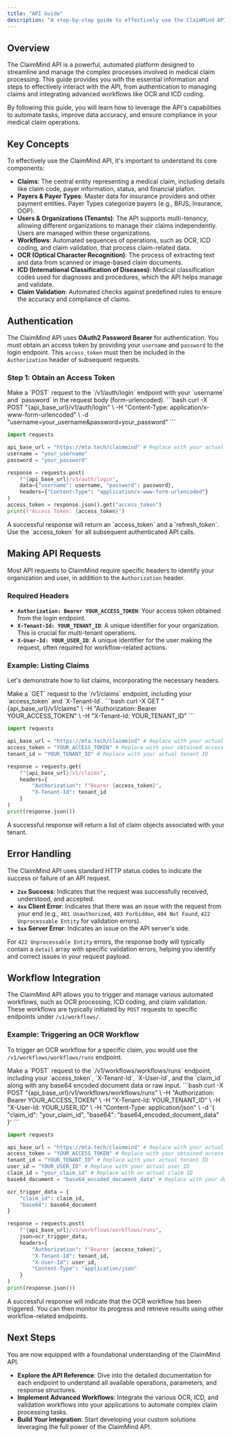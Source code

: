 ```yaml
---
title: "API Guide"
description: "A step-by-step guide to effectively use the ClaimMind API for medical claim processing."
---
```


## Overview

The ClaimMind API is a powerful, automated platform designed to streamline and manage the complex processes involved in medical claim processing. This guide provides you with the essential information and steps to effectively interact with the API, from authentication to managing claims and integrating advanced workflows like OCR and ICD coding.

By following this guide, you will learn how to leverage the API's capabilities to automate tasks, improve data accuracy, and ensure compliance in your medical claim operations.

## Key Concepts

To effectively use the ClaimMind API, it's important to understand its core components:

*   **Claims**: The central entity representing a medical claim, including details like claim code, payer information, status, and financial plafon.
*   **Payers & Payer Types**: Master data for insurance providers and other payment entities. Payer Types categorize payers (e.g., BPJS, Insurance, OOP).
*   **Users & Organizations (Tenants)**: The API supports multi-tenancy, allowing different organizations to manage their claims independently. Users are managed within these organizations.
*   **Workflows**: Automated sequences of operations, such as OCR, ICD coding, and claim validation, that process claim-related data.
*   **OCR (Optical Character Recognition)**: The process of extracting text and data from scanned or image-based claim documents.
*   **ICD (International Classification of Diseases)**: Medical classification codes used for diagnoses and procedures, which the API helps manage and validate.
*   **Claim Validation**: Automated checks against predefined rules to ensure the accuracy and compliance of claims.

## Authentication

The ClaimMind API uses **OAuth2 Password Bearer** for authentication. You must obtain an access token by providing your `username` and `password` to the login endpoint. This `access_token` must then be included in the `Authorization` header of subsequent requests.

### Step 1: Obtain an Access Token

<Steps>
<Step title="Send a login request">
Make a `POST` request to the `/v1/auth/login` endpoint with your `username` and `password` in the request body (form-urlencoded).

<CodeGroup>
```bash
curl -X POST "{api_base_url}/v1/auth/login" \
-H "Content-Type: application/x-www-form-urlencoded" \
-d "username=your_username&password=your_password"
```

```python
import requests

api_base_url = "https://mta.tech/claimmind" # Replace with your actual API base URL
username = "your_username"
password = "your_password"

response = requests.post(
    f"{api_base_url}/v1/auth/login",
    data={"username": username, "password": password},
    headers={"Content-Type": "application/x-www-form-urlencoded"}
)
access_token = response.json().get("access_token")
print(f"Access Token: {access_token}")
```
</CodeGroup>

<Check>
A successful response will return an `access_token` and a `refresh_token`. Use the `access_token` for all subsequent authenticated API calls.
</Check>
</Step>
</Steps>

## Making API Requests

Most API requests to ClaimMind require specific headers to identify your organization and user, in addition to the `Authorization` header.

### Required Headers

*   **`Authorization: Bearer YOUR_ACCESS_TOKEN`**: Your access token obtained from the login endpoint.
*   **`X-Tenant-Id: YOUR_TENANT_ID`**: A unique identifier for your organization. This is crucial for multi-tenant operations.
*   **`X-User-Id: YOUR_USER_ID`**: A unique identifier for the user making the request, often required for workflow-related actions.

### Example: Listing Claims

Let's demonstrate how to list claims, incorporating the necessary headers.

<Steps>
<Step title="Send a request to list claims">
Make a `GET` request to the `/v1/claims` endpoint, including your `access_token` and `X-Tenant-Id`.

<CodeGroup>
```bash
curl -X GET "{api_base_url}/v1/claims" \
-H "Authorization: Bearer YOUR_ACCESS_TOKEN" \
-H "X-Tenant-Id: YOUR_TENANT_ID"
```

```python
import requests

api_base_url = "https://mta.tech/claimmind" # Replace with your actual API base URL
access_token = "YOUR_ACCESS_TOKEN" # Replace with your obtained access token
tenant_id = "YOUR_TENANT_ID" # Replace with your actual tenant ID

response = requests.get(
    f"{api_base_url}/v1/claims",
    headers={
        "Authorization": f"Bearer {access_token}",
        "X-Tenant-Id": tenant_id
    }
)
print(response.json())
```
</CodeGroup>

<Check>
A successful response will return a list of claim objects associated with your tenant.
</Check>
</Step>
</Steps>

## Error Handling

The ClaimMind API uses standard HTTP status codes to indicate the success or failure of an API request.

*   **`2xx` Success**: Indicates that the request was successfully received, understood, and accepted.
*   **`4xx` Client Error**: Indicates that there was an issue with the request from your end (e.g., `401 Unauthorized`, `403 Forbidden`, `404 Not Found`, `422 Unprocessable Entity` for validation errors).
*   **`5xx` Server Error**: Indicates an issue on the API server's side.

For `422 Unprocessable Entity` errors, the response body will typically contain a `detail` array with specific validation errors, helping you identify and correct issues in your request payload.

## Workflow Integration

The ClaimMind API allows you to trigger and manage various automated workflows, such as OCR processing, ICD coding, and claim validation. These workflows are typically initiated by `POST` requests to specific endpoints under `/v1/workflows/`.

### Example: Triggering an OCR Workflow

To trigger an OCR workflow for a specific claim, you would use the `/v1/workflows/workflows/runs` endpoint.

<Steps>
<Step title="Send a request to trigger OCR">
Make a `POST` request to the `/v1/workflows/workflows/runs` endpoint, including your `access_token`, `X-Tenant-Id`, `X-User-Id`, and the `claim_id` along with any base64 encoded document data or raw input.

<CodeGroup>
```bash
curl -X POST "{api_base_url}/v1/workflows/workflows/runs" \
-H "Authorization: Bearer YOUR_ACCESS_TOKEN" \
-H "X-Tenant-Id: YOUR_TENANT_ID" \
-H "X-User-Id: YOUR_USER_ID" \
-H "Content-Type: application/json" \
-d '{
  "claim_id": "your_claim_id",
  "base64": "base64_encoded_document_data"
}'
```

```python
import requests

api_base_url = "https://mta.tech/claimmind" # Replace with your actual API base URL
access_token = "YOUR_ACCESS_TOKEN" # Replace with your obtained access token
tenant_id = "YOUR_TENANT_ID" # Replace with your actual tenant ID
user_id = "YOUR_USER_ID" # Replace with your actual user ID
claim_id = "your_claim_id" # Replace with an actual claim ID
base64_document = "base64_encoded_document_data" # Replace with your document data

ocr_trigger_data = {
    "claim_id": claim_id,
    "base64": base64_document
}

response = requests.post(
    f"{api_base_url}/v1/workflows/workflows/runs",
    json=ocr_trigger_data,
    headers={
        "Authorization": f"Bearer {access_token}",
        "X-Tenant-Id": tenant_id,
        "X-User-Id": user_id,
        "Content-Type": "application/json"
    }
)
print(response.json())
```
</CodeGroup>

<Check>
A successful response will indicate that the OCR workflow has been triggered. You can then monitor its progress and retrieve results using other workflow-related endpoints.
</Check>
</Step>
</Steps>

## Next Steps

You are now equipped with a foundational understanding of the ClaimMind API.

*   **Explore the API Reference**: Dive into the detailed documentation for each endpoint to understand all available operations, parameters, and response structures.
*   **Implement Advanced Workflows**: Integrate the various OCR, ICD, and validation workflows into your applications to automate complex claim processing tasks.
*   **Build Your Integration**: Start developing your custom solutions leveraging the full power of the ClaimMind API.
